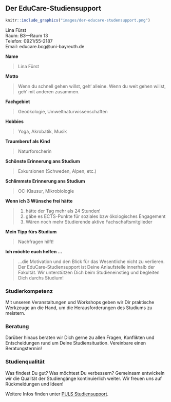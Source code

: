 ## Der EduCare-Studiensupport

```r
knitr::include_graphics("images/der-educare-studensupport.png")
```

Lina Fürst<br>
Raum: B3—Raum 13<br>
Telefon: 0921/55-2187<br>
Email: educare.bcg@uni-bayreuth.de

**Name**

> Lina Fürst

**Motto**

> Wenn du schnell gehen willst, geh‘ alleine. Wenn du weit gehen willst, geh‘ mit anderen zusammen.

**Fachgebiet**

> Geoökologie, Umweltnaturwissenschaften

**Hobbies**

>Yoga, Akrobatik, Musik

**Traumberuf als Kind**

>Naturforscherin

**Schönste Erinnerung ans Studium**

> Exkursionen (Schweden, Alpen, etc.)

**Schlimmste Erinnerung ans Studium**

>OC-Klausur, Mikrobiologie

**Wenn ich 3 Wünsche frei hätte**

> 1. hätte der Tag mehr als 24 Stunden!
> 2. gäbe es ECTS-Punkte für soziales bzw ökologisches Engagement
> 3. Wären noch mehr Studierende aktive Fachschaftsmitglieder

**Mein Tipp fürs Studium**

> Nachfragen hilft!

**Ich möchte euch helfen ...**

> ...die Motivation und den Blick für das Wesentliche nicht zu verlieren.
> Der EduCare-Studiensupport ist Deine Anlaufstelle innerhalb der Fakultät. Wir unterstützen Dich beim Studieneinstieg und begleiten Dich durchs Studium!

### Studierkompetenz {-}

Mit unseren Veranstaltungen und Workshops geben wir Dir praktische Werkzeuge an die Hand, um die Herausforderungen des Studiums zu meistern.

### Beratung {-}

Darüber hinaus beraten wir Dich gerne zu allen Fragen, Konflikten und Entscheidungen rund um Deine Studiensituation. Vereinbare einen Beratungstermin!

### Studienqualität {-}

Was findest Du gut? Was möchtest Du verbessern? Gemeinsam entwickeln wir die Qualität der Studiengänge kontinuierlich weiter. Wir freuen uns auf Rückmeldungen und Ideen!

Weitere Infos finden unter [PULS Studiensupport](https://www.bcg.uni-bayreuth.de/de/studium/unterstuetzungsangebote/PULS/index.html).